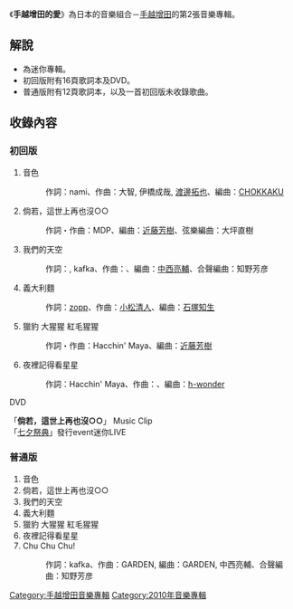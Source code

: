 {{Infobox Album |
| Name           = 手越增田的愛 
| Type           = [[錄音室專輯|錄音室專輯]]
| Artist         = [[手越增田|手越增田]]
| Released       = 2010年4月21日
| Genre          = [[J-POP|J-POP]]
| Length         = 
| Label          = [[傑尼斯娛樂|傑尼斯娛樂]]
| Reviews        = 
| Chart position = * 週最高排名第2名（[[Oricon|Oricon]]）
* 2010年4月度月排名第6名（Oricon）
* 2010年度上半期第46名（Oricon）
| Certification  = 
| Last album     = [[手越增田之歌|手越增田之歌]]<br />（2009年）
| This album     = '''手越增田的愛'''<br />（2010年）
| Next album     = 
}}
《'''手越增田的愛'''》為日本的音樂組合－[[手越增田|手越增田]]的第2張音樂專輯。

== 解說 ==
* 為迷你專輯。
* 初回版附有16頁歌詞本及DVD。
* 普通版附有12頁歌詞本，以及一首初回版未收錄歌曲。

== 收錄內容 ==
=== 初回版 ===
#音色
#: 作詞：nami、作曲：大智, 伊橋成哉, [[渡邊拓也|渡邊拓也]]、編曲：[[CHOKKAKU|CHOKKAKU]]
#倘若，這世上再也沒○○
#: 作詞・作曲：MDP、編曲：[[近藤芳樹|近藤芳樹]]、弦樂編曲：大坪直樹
#我們的天空
#: 作詞：{{lang|ja|ヒロイズム}}, kafka、作曲：{{lang|ja|ヒロイズム}}、編曲：[[中西亮輔|中西亮輔]]、合聲編曲：知野芳彦
#義大利麵
#: 作詞：[[zopp|zopp]]、作曲：[[小松清人|小松清人]]、編曲：[[石塚知生|石塚知生]]
#獵豹 大猩猩 紅毛猩猩
#: 作詞・作曲：Hacchin' Maya、編曲：[[近藤芳樹_(編曲家、作曲家)|近藤芳樹]]
#夜裡記得看星星
#: 作詞：Hacchin' Maya、作曲：{{lang|ja|ヒロイズム}}、編曲：[[h-wonder|h-wonder]]
; DVD
「'''倘若，這世上再也沒○○'''」 Music Clip<br />
「[[七夕祭典_(手越增田)|七夕祭典]]」發行event迷你LIVE

=== 普通版 ===
#音色
#倘若，這世上再也沒○○
#我們的天空
#義大利麵
#獵豹 大猩猩 紅毛猩猩
#夜裡記得看星星
#Chu Chu Chu!
#: 作詞：kafka、作曲：GARDEN, 編曲：GARDEN, 中西亮輔、合聲編曲：知野芳彦

{{Album-stub}}

{{手越增田}}
{{DEFAULTSORT:shouyuezengtiande ai}}

[[Category:手越增田音樂專輯|Category:手越增田音樂專輯]]
[[Category:2010年音樂專輯|Category:2010年音樂專輯]]
